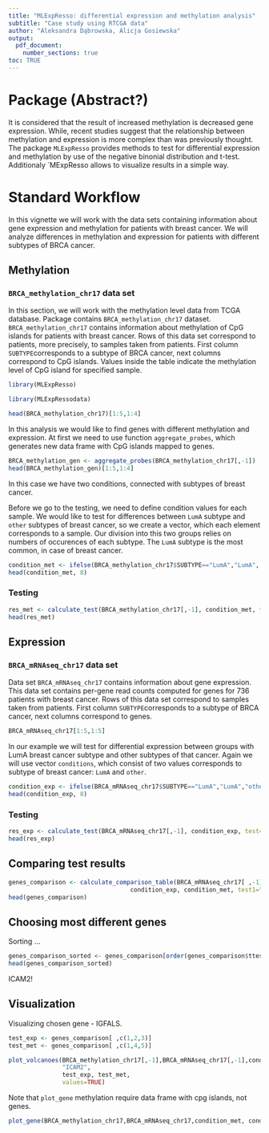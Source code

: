 ```yaml
---
title: "MLExpResso: differential expression and methylation analysis"
subtitle: "Case study using RTCGA data"
author: "Aleksandra Dąbrowska, Alicja Gosiewska"
output: 
  pdf_document:
    number_sections: true
toc: TRUE
---
```


# Package (Abstract?)
It is considered that the result of increased methylation is decreased gene expression. While, recent studies suggest that the relationship between methylation and expression is more complex than was previously thought.
The package `MLExpResso` provides methods to test for differential expression and methylation by use of the negative binonial distribution and t-test. Additionaly `MExpResso allows to visualize results in a simple way.

# Standard Workflow

In this vignette we will work with the data sets containing information about gene expression and methylation for patients with breast cancer. We will analyze differences in methylation and expression for patients with different subtypes of BRCA cancer.

## Methylation

### `BRCA_methylation_chr17` data set
In this section, we will work with the methylation level data from TCGA database. 
Package contains `BRCA_methylation_chr17` dataset. `BRCA_methylation_chr17` contains information about methylation of CpG islands for patients with breast cancer. 
Rows of this data set correspond to patients, more precisely, to samples taken from patients.
First column `SUBTYPE`corresponds to a subtype of BRCA cancer, next columns correspond to CpG islands.
Values inside the table indicate the methylation level of CpG island for specified sample.
```r
library(MLExpResso)
```

```r
library(MLExpRessodata)
```

```r
head(BRCA_methylation_chr17)[1:5,1:4]
```

In this analysis we would like to find genes with different methylation and expression. At first we need to use function `aggregate_probes`, which generates new data frame with CpG islands mapped to genes.

```r
BRCA_methylation_gen <- aggregate_probes(BRCA_methylation_chr17[,-1]) 
head(BRCA_methylation_gen)[1:5,1:4]
```

In this case we have two conditions, connected with subtypes of breast cancer.

Before we go to the testing, we need to define condition values for each sample. We would like to test for differences between `LumA` subtype and `other` subtypes of breast cancer, so we create a vector, which each element corresponds to a sample. Our division into this two groups relies on numbers of occurences of each subtype. The `LumA` subtype is the most common, in case of breast cancer.

```r
condition_met <- ifelse(BRCA_methylation_chr17$SUBTYPE=="LumA","LumA", "other")
head(condition_met, 8)
```

### Testing

```r
res_met <- calculate_test(BRCA_methylation_chr17[,-1], condition_met, test="ttest")
head(res_met)
```

## Expression

### `BRCA_mRNAseq_chr17` data set

Data set `BRCA_mRNAseq_chr17` contains information about gene expression.
This data set contains per-gene read counts computed for genes for 736 patients with breast cancer.
Rows of this data set correspond to samples taken from patients.
First column `SUBTYPE`corresponds to a subtype of BRCA cancer, next columns correspond to genes.

```r
BRCA_mRNAseq_chr17[1:5,1:5]
```

In our example we will test for differential expression between groups with LumA breast cancer subtype and other subtypes of that cancer.
Again we will use vector `conditions`, which consist of two values corresponds to subtype of breast cancer: `LumA` and `other`.
```r
condition_exp <- ifelse(BRCA_mRNAseq_chr17$SUBTYPE=="LumA","LumA","other")
head(condition_exp, 8)
```

### Testing
```r
res_exp <- calculate_test(BRCA_mRNAseq_chr17[,-1], condition_exp, test="lrt")
head(res_exp)
```


## Comparing test results

```r
genes_comparison <- calculate_comparison_table(BRCA_mRNAseq_chr17[ ,-1], BRCA_methylation_gen, 
                                  condition_exp, condition_met, test1="nbinom2", test2="ttest")
head(genes_comparison)
```


## Choosing most different genes

Sorting ...


```r
genes_comparison_sorted <- genes_comparison[order(genes_comparison$ttest.pval), ]
head(genes_comparison_sorted)
```

ICAM2!

## Visualization

Visualizing chosen gene - IGFALS.
```r
test_exp <- genes_comparison[ ,c(1,2,3)]
test_met <- genes_comparison[ ,c(1,4,5)]
```
  
  
```r
plot_volcanoes(BRCA_methylation_chr17[,-1],BRCA_mRNAseq_chr17[,-1],condition_met, condition_exp, 
               "ICAM2", 
               test_exp, test_met,
               values=TRUE)

```

Note that `plot_gene` methylation require data frame with cpg islands, not genes.

```r
plot_gene(BRCA_methylation_chr17,BRCA_mRNAseq_chr17,condition_met, condition_exp, "ICAM2")
```


